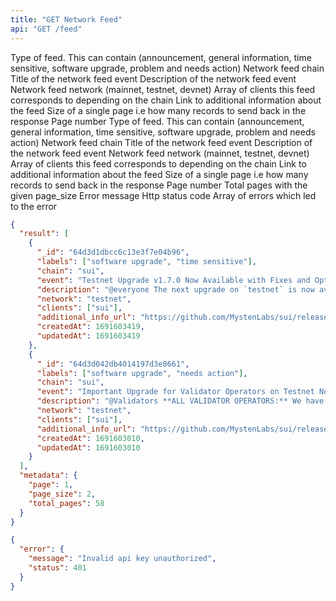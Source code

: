 ```yaml
---
title: "GET Network Feed"
api: "GET /feed"
---
```



  <ParamField query="labels" type="string[]" optional>
    Type of feed. This can contain (announcement, general information, time
    sensitive, software upgrade, problem and needs action)
  </ParamField>
  <ParamField query="chain" type="string" required>
    Network feed chain
  </ParamField>
  <ParamField query="event" type="string" optional>
    Title of the network feed event
  </ParamField>
  <ParamField query="description" type="string" optional>
    Description of the network feed event
  </ParamField>
  <ParamField query="network" type="string" optional>
    Network feed network (mainnet, testnet, devnet)
  </ParamField>
  <ParamField query="clients" type="string[]" optional>
    Array of clients this feed corresponds to depending on the chain
  </ParamField>
  <ParamField query="additional_info_url" type="string" optional>
    Link to additional information about the feed
  </ParamField>
  <ParamField query="page_size" type="integer" optional>
    Size of a single page i.e how many records to send back in the response
  </ParamField>
  <ParamField query="page" type="integer" optional>
    Page number
  </ParamField>


<Accordion title="200 (OK) Response Object Schema">
    <ResponseField name="result" type="Feed[]">
       <Expandable title="Network Feed Object Properties" defaultOpen="true">
     <ResponseField name="labels" type="string[]" required>
        Type of feed. This can contain (announcement, general information, time sensitive, software upgrade, problem and needs action)
        </ResponseField>
        <ResponseField name="chain" type="string" required>
        Network feed chain
        </ResponseField>
        <ResponseField name="event" type="string" required>
        Title of the network feed event
        </ResponseField>
        <ResponseField name="description" type="string" required>
            Description of the network feed event
        </ResponseField>
        <ResponseField name="network" type="string" required>
        Network feed network (mainnet, testnet, devnet)
        </ResponseField>
        <ResponseField name="clients" type="string[]" required>
            Array of clients this feed corresponds to depending on the chain
        </ResponseField>
        <ResponseField name="additional_info_url" type="string" required>
        Link to additional information about the feed
        </ResponseField>
        </Expandable>
    </ResponseField>
    <ResponseField name="metadata" type="Metadata" required>
        <Expandable title="Metadata Object Properties" defaultOpen="true">
            <ResponseField name="page_size" type="integer" required>
                Size of a single page i.e how many records to send back in the response
            </ResponseField>
            <ResponseField name="page" type="integer" required>
            Page number
            </ResponseField>
            <ResponseField name="total_pages" type="integer" required>
                Total pages with the given page_size
            </ResponseField>
        </Expandable>
    </ResponseField>
</Accordion>
<Accordion title="APIError Response Object Schema"> 
<ResponseField name="error" type="ApiError">
    <Expandable title="ApiError Object Properties"  defaultOpen="true">
        <ResponseField name="message" type="string" required >    
            Error message
        </ResponseField>
        <ResponseField name="status" type="integer" required>
            Http status code
        </ResponseField>
        <ResponseField name="inner_errors" type="ApiError[]" optional>
            Array of errors which led to the error
        </ResponseField>
    </Expandable>
</ResponseField>
    
</Accordion>
<ResponseExample>

```json Sample 200 (OK) Response
{
  "result": [
    {
      "_id": "64d3d1dbcc6c13e3f7e04b96",
      "labels": ["software upgrade", "time sensitive"],
      "chain": "sui",
      "event": "Testnet Upgrade v1.7.0 Now Available with Fixes and Optimizations",
      "description": "@everyone The next upgrade on `testnet` is now available. This upgrade contains several fixes and optimizations. This release contains an upgrade to protocol version 20 that could be applied as early as tomorrow at epoch change if 2f+1+0.5f validators by stake have upgraded. Thank you!\n\n**Commit Sha:** `362c5c3f22d8be5ace3e2586056403db05b13cda` \n**Branch:** `testnet`\n**Release Tag:** `testnet-v1.7.0`\n**Release Notes:** https://github.com/MystenLabs/sui/releases/tag/testnet-v1.7.0",
      "network": "testnet",
      "clients": ["sui"],
      "additional_info_url": "https://github.com/MystenLabs/sui/releases/tag/testnet-v1.7.0",
      "createdAt": 1691603419,
      "updatedAt": 1691603419
    },
    {
      "_id": "64d3d042db4014197d3e8661",
      "labels": ["software upgrade", "needs action"],
      "chain": "sui",
      "event": "Important Upgrade for Validator Operators on Testnet Node Today",
      "description": "@Validators **ALL VALIDATOR OPERATORS:** We have an upgrade for you to install on your testnet node today. This upgrade contains several fixes and optimizations. This release contains an upgrade to protocol version 20 that could be applied as early as tomorrow at epoch change if 2f+1+0.5f validators by stake have upgraded. You do NOT need to wipe your DB. Any of you running fullnodes as well also need to upgrade your fullnode. Thank you!\n\n**Commit Sha:** `362c5c3f22d8be5ace3e2586056403db05b13cda` \n**Branch:** `testnet`\n**Release Tag:** `testnet-v1.7.0`\n**Release Notes:** https://github.com/MystenLabs/sui/releases/tag/testnet-v1.7.0",
      "network": "testnet",
      "clients": ["sui"],
      "additional_info_url": "https://github.com/MystenLabs/sui/releases/tag/testnet-v1.7.0",
      "createdAt": 1691603010,
      "updatedAt": 1691603010
    }
  ],
  "metadata": {
    "page": 1,
    "page_size": 2,
    "total_pages": 58
  }
}
```

```json Sample ApiError Response
{
  "error": {
    "message": "Invalid api key unauthorized",
    "status": 401
  }
}
```
</ResponseExample>
